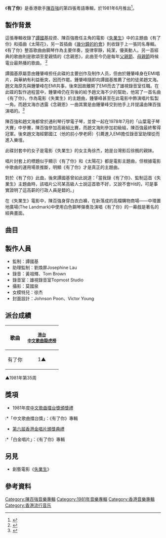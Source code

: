 {{Infobox Album
| name		= 有了你
| type		= [[專輯|專輯]]
| artist	= [[陳百強|陳百強]]
| cover		= 陳百強_有了你_Cover.jpg
| background  = 
| released	= 1981年6月
| recorded	= 1981年
| genre		= [[粵語流行音樂|粵語流行音樂]]
| length	= 46:22
| label		= [[香港華納唱片|華納唱片 (香港)]]
| producer	= [[譚國基|譚國基]]
| prev_title = [[幾分鐘的約會|幾分鐘的約會]]
| prev_year  = 1980 <!-- 12月 -->
| next_title = [[突破精選|突破精選]]
| next_year  = 1981 <!-- 1月 -->
}}

《'''有了你'''》是香港歌手[[陳百強|陳百強]]的第四張粵語專輯，於1981年6月推出<ref>{{cite web |title=《有了你》唱片數據庫|url=https://musicbrainz.org/release/175ead48-a900-495a-b4f0-edaf9be8895e|website=Musicbrainz.org}}</ref>。

==製作背景==
這張專輯收錄了[[譚國基|譚國基]]投資、陳百強擔任主角的電影《[[失業生|失業生]]》中的主題曲《有了你》和插曲《太陽花》，另一首插曲《[[幾分鐘的約會|幾分鐘的約會]]》則收錄于上一張同名專輯。《有了你》整首歌曲由鋼琴作為主要伴奏，旋律寧靜，純潔，優美動人。另一首經典的歌曲則是歌頌至愛親情的《念親恩》，此曲至今仍是每年[[父親節|父親節]]、[[母親節|母親節]]時候電台最熱播的歌曲。 <ref>{{cite book |author1=黃國恩 |title=這樣憶起陳百強 |date=2019-07-17 |publisher=非凡出版 |isbn=9789888573301 |url=https://books.google.com.sg/books?id=L57LDwAAQBAJ |access-date=2021-12-02 |archive-date=2021-11-28 |archive-url=https://web.archive.org/web/20211128092727/https://books.google.com.sg/books?id=L57LDwAAQBAJ |dead-url=no }}</ref>

譚國基原屬意由鍾肇峰担任此碟的主要创作及制作人员，但由於鍾肇峰身在EMI唱片，與華納有利益衝突，因而作罷。鍾肇峰隨即向譚國基推薦了他的徒弟趙文海。趙文海原先與鍾肇峰在EMI共事，後來因故離開了EMI而去了雄視錄音室任職。在此碟的製作過程當中，鍾肇峰仍在背後的給予趙文海不少的幫助，他寫了一首名曲《有了你》，作為電影《失業生》的主題曲，鍾肇峰甚至在此電影中飾演唱片監製一角。而趙文海亦透露《念親恩》一曲其實是由鍾肇峰交到他手上幷提議由陳百強演唱的。<ref>{{cite web |title=趙文海談陳百強 @ 香港书展2019：这样忆起陈百强 |url=https://www.youtube.com/watch?v=K0OFNxMCejk |website=Youtube |access-date=2021-12-02 |archive-date=2021-12-02 |archive-url=https://web.archive.org/web/20211202021517/https://www.youtube.com/watch?v=K0OFNxMCejk |dead-url=no }}</ref>

陳百強和趙文海都曾於通利琴行學電子琴，並曾一起在1978年7月的「山葉電子琴大賽」中參賽，陳百強參加高級組比賽，而趙文海則參加初級組，陳百強最終奪得冠軍。後來趙文海經鄭國江（他的前小學老師）引薦進入EMI擔任錄音室助理從而進入樂壇。

此碟封套中的女子是電影《失業生》的女主角徐杰，她是台灣影后徐楓的親妹。

唱片封套上的標題似乎顯示《有了你》和《太陽花》都是電影主題曲，但根據電影中歌曲的運用場景推斷，明顯《有了你》才是真正的主題曲。

對於《有了你》此曲，後來譚國基曾如此說道：「當我錄《有了你》、監制這首《失業生》主題曲時，該唱片公司某高級人士說這首歌不好，又說不會Hit的，可是事實證明了這高薪的行政人員是錯的。」

在《失業生》電影中，陳百強身穿白衣白褲，在新落成的高檔購物商場——中環置地廣場(The Landmark)中使用白色鋼琴彈奏及演唱《有了你》的一幕戲是著名的經典畫面。

==曲目==
{{Tracklist
| collapsed = 
| headline = 
| font_size = 
| total_length = 46:22

| all_writing = 
| all_music = 
| all_lyrics = 
| all_arranger = 
| all_producer = 譚國基
| all_except = 

| extra_column =

| title1 = 有了你
| note1 = 電影《失業生》主題曲
| longnote1 = '''第一主打'''<br>創藝電影《[[失業生|失業生]]》于1981.08.26至09.03上映，陳百強（飾孔家寶）為第一男主角。<br>創藝影業公司由譚國基投資創立
| music1 = [[鍾肇峰|鍾肇峰]]
| lyrics1 = [[鄭國江|鄭國江]]
| arranger1 = 鍾肇峰
| extra1 = 
| length1 = 4:43

| title2 = 沙灘中的腳印
| note2 =
| longnote2 =
| music2 = 陳百強
| lyrics2 = 鄭國江
| arranger2 = [[趙文海|趙文海]]
| extra2 = 
| length2 = 4:01

| title3 = 思想走了光
| note3 = 
| longnote3 = 
| music3 = 趙文海
| lyrics3 = 鄭國江
| arranger3 = 趙文海
| extra3 = 
| length3 = 3:27

| title4 = 念親恩
| note4 = 
| longnote4 = '''第二主打'''<br>《突破》民歌創作賽·學生組冠軍
| music4 = 楊繼興
| lyrics4 = 楊繼興
| arranger4 = 趙文海
| extra4 = 
| length4 = 3:23

| title5 = 笑聲刺在心
| note5 = 
| longnote5 =
| music5 = 陳德堅
| lyrics5 = 湯正川
| arranger5 = 梁兆基
| extra5 = 
| length5 = 3:58

| title6 = 校門外
| note6 =
| longnote6 = 
| music6 = 陳百強
| lyrics6 = 鄭國江
| arranger6 = 鍾肇峰
| extra6 = 
| length6 = 3:33

| title7 = 太陽花
| note7 = 電影《失業生》插曲
| longnote7 = 
| music7 = 陳百強
| lyrics7 = 鄭國江
| arranger7 = 趙文海
| extra7 = 
| length7 = 3:13

| title8 = 快樂的擁抱
| note8 = 
| longnote8 = 
| music8 = 陳百強
| lyrics8 = 鄭國江
| arranger8 = 鍾肇峰
| extra8 = 
| length8 = 4:01

| title9 = 再見,再見
| note9 = 
| longnote9 = 
| music9 = 陳德堅
| lyrics9 = 鄭國江
| arranger9 = 梁兆基
| extra9 = 
| length9 = 3:16

| title10 = 乘風破浪
| note10 = 
| longnote10 = 
| music10 = 陳德堅
| lyrics10 = 湯正川
| arranger10 = 梁兆基
| extra10 = 
| length10 = 4:23

| title11 = 片段
| note11 = 
| longnote11 = 《突破》民歌創作賽·公開組優異奬
| music11 = 楊繼興
| lyrics11 = 林鎮輝
| arranger11 = 趙文海
| extra11 = 
| length11 = 4:33

| title12 = 一個下午
| note12 = 
| longnote12 = 改編自Sampaguita的《Laguna》
| music12 = Gary Perez
| lyrics12 = 林鎮輝
| arranger12 = 梁兆基
| extra12 = 
| length12 = 3:51
}}

==製作人員==
*監制：譚國基
*助理監制：劉煥屏Josephine Lau
*錄音：黃祖輝、Tom Brown
*錄音室：雄視錄音室Topmost Studio
*攝影：莫國泉
*女模特兒：徐杰
*封面設計：Johnson Poon、Victor Young

==派台成績==
{| class="wikitable"
|-
! 歌曲
! <small>[[歷年中文歌曲龍虎榜冠軍歌曲|港台<br>中文歌曲龍虎榜]]</small>
|-
| 有了你
| style="text-align:center;"|1▲
|}
▲1981年第35周

== 獎項 ==
*1981年度[[中文歌曲擂台獎頒獎禮|中文歌曲擂台獎頒獎禮]]
:*「中文歌曲擂台獎」：《有了你》專輯
*[[第六屆香港金唱片頒獎典禮|第六屆香港金唱片頒獎典禮]]
:*「白金唱片」：《有了你》專輯

==另見==
*創藝電影《[[失業生|失業生]]》

==參考資料==
{{reflist}}

{{陳百強}}
[[Category:陳百強音樂專輯|Category:陳百強音樂專輯]]
[[Category:1981年音樂專輯|Category:1981年音樂專輯]]
[[Category:香港音樂專輯|Category:香港音樂專輯]]
[[Category:香港流行音乐|Category:香港流行音乐]]